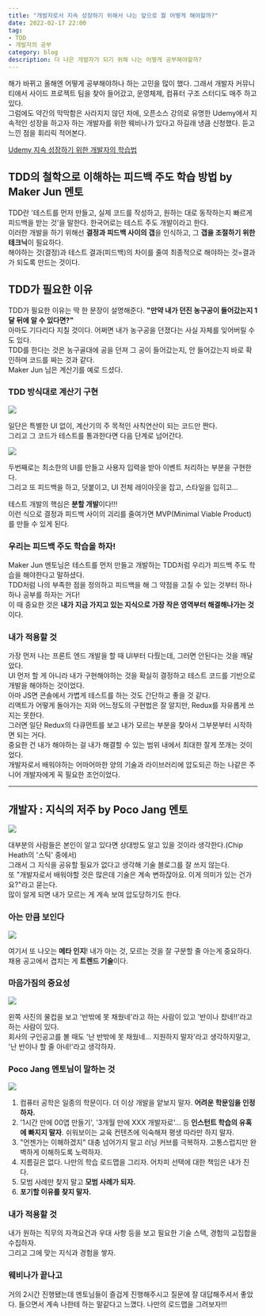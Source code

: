 ```yaml
---
title: "개발자로서 지속 성장하기 위해서 나는 앞으로 뭘 어떻게 해야할까?"
date: 2022-02-17 22:00
tag:
- TDD
- 개발자의 공부
category: blog
description: 더 나은 개발자가 되기 위해 나는 어떻게 공부해야할까?
---
```


해가 바뀌고 올해엔 어떻게 공부해야하나 하는 고민을 많이 했다. 그래서 개발자 커뮤니티에서 사이드 프로젝트 팀을 찾아 들어갔고, 운영체제, 컴퓨터 구조 스터디도 매주 하고 있다.  
그럼에도 약간의 막막함은 사라지지 않던 차에, 오픈소스 강의로 유명한 Udemy에서 지속적인 성장을 하고자 하는 개발자를 위한 웨비나가 있다고 하길래 냉큼 신청했다. 듣고 느낀 점을 휘리릭 적어본다.

[Udemy 지속 성장하기 위한 개발자의 학습법](https://okky.kr/article/1154436)

## TDD의 철학으로 이해하는 피드백 주도 학습 방법 by Maker Jun 멘토

TDD란 '테스트를 먼저 만들고, 실제 코드를 작성하고, 원하는 대로 동작하는지 빠르게 피드백을 받는 것'을 말한다. 한국어로는 테스트 주도 개발이라고 한다.  
이러한 개발을 하기 위해선 **결정과 피드백 사이의 갭**을 인식하고, 그 **갭을 조절하기 위한 테크닉**이 필요하다.  
해야하는 것(결정)과 테스트 결과(피드백)의 차이를 줄여 최종적으로 해야하는 것=결과 가 되도록 만드는 것이다.  

## TDD가 필요한 이유

TDD가 필요한 이유는 딱 한 문장이 설명해준다. **"만약 내가 던진 농구공이 들어갔는지 1달 뒤에 알 수 있다면?"**  
아마도 기다리다 지칠 것이다. 어쩌면 내가 농구공을 던졌다는 사실 자체를 잊어버릴 수도 있다.  
TDD를 한다는 것은 농구골대에 공을 던져 그 공이 들어갔는지, 안 들어갔는지 바로 확인하며 코드를 짜는 것과 같다.  
Maker Jun 님은 계산기를 예로 드셨다. 

### TDD 방식대로 계산기 구현

<img src='/images/blog/220218/ds2.jpg' />

일단은 특별한 UI 없이, 계산기의 주 목적인 사칙연산이 되는 코드만 짠다.  
그리고 그 코드가 테스트를 통과한다면 다음 단계로 넘어간다.  

<img src='/images/blog/220218/ds3.jpg' />

두번째로는 최소한의 UI를 만들고 사용자 입력을 받아 이벤트 처리하는 부분을 구현한다.  
그리고 또 피드백을 하고, 덧붙이고, UI 전체 레이아웃을 잡고, 스타일을 입히고...  

테스트 개발의 핵심은 **분할 개발**이다!!!  
이런 식으로 결정과 피드백 사이의 괴리를 줄여가면 MVP(Minimal Viable Product)를 만들 수 있게 된다.

### 우리는 피드백 주도 학습을 하자!

Maker Jun 멘토님은 테스트를 먼저 만들고 개발하는 TDD처럼 우리가 피드백 주도 학습을 해야한다고 말하셨다.  
TDD처럼 나의 부족한 점을 정의하고 피드백을 해 그 약점을 고칠 수 있는 것부터 하나하나 공부를 하자는 거다!  
이 때 중요한 것은 **내가 지금 가지고 있는 지식으로 가장 작은 영역부터 해결해나가는 것**이다.

### 내가 적용할 것

가장 먼저 나는 프론트 엔드 개발을 할 때 UI부터 다뤘는데, 그러면 안된다는 것을 깨달았다.  
UI 먼저 할 게 아니라 내가 구현해야하는 것을 확실히 결정하고 테스트 코드를 기반으로 개발을 해야하는 것이었다.  
아마 JS면 콘솔에서 가볍게 테스트를 하는 것도 간단하고 좋을 것 같다.  
리액트가 어떻게 돌아가는 지와 어느정도의 구현법은 잘 알지만, Redux를 자유롭게 쓰지는 못한다.  
그러면 일단 Redux의 다큐먼트를 보고 내가 모르는 부분을 찾아서 그부분부터 시작하면 되는 거다.  
중요한 건 내가 해야하는 걸 내가 해결할 수 있는 범위 내에서 최대한 잘게 쪼개는 것이었다.  
개발자로서 배워야하는 어마어마한 양의 기술과 라이브러리에 압도되곤 하는 나같은 주니어 개발자에게 꼭 필요한 조언이었다.  

--------------------------------------

## 개발자 : 지식의 저주 by Poco Jang 멘토

<img src='/images/blog/220218/ds4.jpg' />

대부분의 사람들은 본인이 알고 있다면 상대방도 알고 있을 것이라 생각한다.(Chip Heath의 '스틱' 중에서)  
그래서 그 지식을 공유할 필요가 없다고 생각해 기술 블로그를 잘 쓰지 않는다.   
또 "개발자로서 배워야할 것은 많은데 기술은 계속 변하잖아요. 이게 의미가 있는 건가요?"라고 묻는다.  
많이 알게 되면 내가 모르는 게 계속 보여 압도당하기도 한다.  

### 아는 만큼 보인다 

<img src='/images/blog/220218/ds6.jpg'/>

여기서 또 나오는 **메타 인지**! 내가 아는 것, 모르는 것을 잘 구분할 줄 아는게 중요하다.  
채용 공고에서 겹치는 게 **트렌드 기술**이다.

### 마음가짐의 중요성

<img src='/images/blog/220218/ds7.jpg' />

왼쪽 사진의 물컵을 보고 '반밖에 못 채웠네'라고 하는 사람이 있고 '반이나 찼네!!'라고 하는 사람이 있다.   
회사의 구인공고를 볼 때도 '난 반밖에 못 채웠네... 지원하지 말자'라고 생각하지말고, '난 반이나 할 줄 아네!'라고 생각하자.

### Poco Jang 멘토님이 말하는 것

<img src='/images/blog/220218/ds5.jpg' />

1. 컴퓨터 공학은 일종의 학문이다. 더 이상 개발을 얕보지 말자. **어려운 학문임을 인정하자.**  
2. '1시간 만에 00앱 만들기', '3개월 만에 XXX 개발자로'... 등 **인스턴트 학습의 유혹에 빠지지 말자**. 쉬워보이는 교육 컨텐츠에 익숙해져 평생 따라만 하지 말자.
3. "언젠가는 이해하겠지" 대충 넘어가지 말고 러닝 커브를 극복하자. 고통스럽지만 완벽하게 이해하도록 노력하자.
4. 지름길은 없다. 나만의 학습 로드맵을 그리자. 어차피 선택에 대한 책임은 내가 진다.
5. 모범 사례만 찾지 말고 **모범 사례가 되자.**
6. **포기할 이유를 찾지 말자.**

### 내가 적용할 것

내가 원하는 직무의 자격요건과 우대 사항 등을 보고 필요한 기술 스택, 경험의 교집합을 수집하자.  
그리고 그에 맞는 지식과 경험을 쌓자.  

### 웨비나가 끝나고

거의 2시간 진행됐는데 멘토님들이 즐겁게 진행해주시고 질문에 잘 대답해주셔서 좋았다.
들으면서 계속 나한테 하는 말같다고 느꼈다. 나만의 로드맵을 그려보자!!!